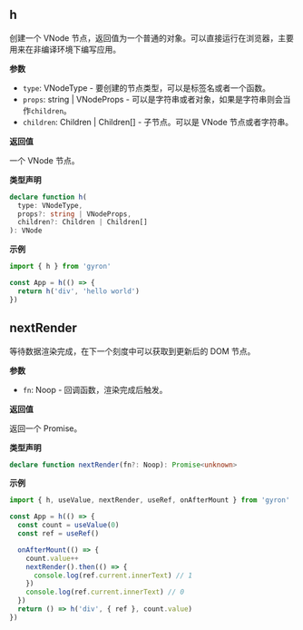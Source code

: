 ## h

创建一个 VNode 节点，返回值为一个普通的对象。可以直接运行在浏览器，主要用来在非编译环境下编写应用。

**参数**

- `type`: VNodeType - 要创建的节点类型，可以是标签名或者一个函数。
- `props`: string | VNodeProps - 可以是字符串或者对象，如果是字符串则会当作`children`。
- `children`: Children | Children[] - 子节点。可以是 VNode 节点或者字符串。

**返回值**

一个 VNode 节点。

**类型声明**

```ts d
declare function h(
  type: VNodeType,
  props?: string | VNodeProps,
  children?: Children | Children[]
): VNode
```

**示例**

```javascript
import { h } from 'gyron'

const App = h(() => {
  return h('div', 'hello world')
})
```

## nextRender

等待数据渲染完成，在下一个刻度中可以获取到更新后的 DOM 节点。

**参数**

- `fn`: Noop - 回调函数，渲染完成后触发。

**返回值**

返回一个 Promise。

**类型声明**

```ts d
declare function nextRender(fn?: Noop): Promise<unknown>
```

**示例**

```javascript
import { h, useValue, nextRender, useRef, onAfterMount } from 'gyron'

const App = h(() => {
  const count = useValue(0)
  const ref = useRef()

  onAfterMount(() => {
    count.value++
    nextRender().then(() => {
      console.log(ref.current.innerText) // 1
    })
    console.log(ref.current.innerText) // 0
  })
  return () => h('div', { ref }, count.value)
})
```
